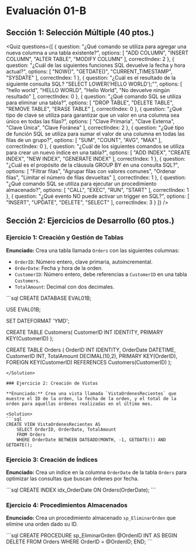 # Evaluación 01-B

## Sección 1: Selección Múltiple (40 ptos.)

<Quiz questions={[
  {
    question: "¿Qué comando se utiliza para agregar una nueva columna a una tabla existente?",
    options: [
      "ADD COLUMN",
      "INSERT COLUMN",
      "ALTER TABLE",
      "MODIFY COLUMN"
    ],
    correctIndex: 2
  },
  {
    question: "¿Cuál de las siguientes funciones SQL devuelve la fecha y hora actual?",
    options: [
      "NOW()",
      "GETDATE()",
      "CURRENT_TIMESTAMP",
      "SYSDATE"
    ],
    correctIndex: 1
  },
  {
    question: "¿Cuál es el resultado de la siguiente consulta SQL? \"SELECT LOWER('HELLO WORLD');\"",
    options: [
      "hello world",
      "HELLO WORLD",
      "Hello World",
      "No devuelve ningún resultado"
    ],
    correctIndex: 0
  },
  {
    question: "¿Qué comando SQL se utiliza para eliminar una tabla?",
    options: [
      "DROP TABLE",
      "DELETE TABLE",
      "REMOVE TABLE",
      "ERASE TABLE"
    ],
    correctIndex: 0
  },
  {
    question: "¿Qué tipo de clave se utiliza para garantizar que un valor en una columna sea único en todas las filas?",
    options: [
      "Clave Primaria",
      "Clave Externa",
      "Clave Única",
      "Clave Foránea"
    ],
    correctIndex: 2
  },
  {
    question: "¿Qué tipo de función SQL se utiliza para sumar el valor de una columna en todas las filas de un grupo?",
    options: [
      "SUM",
      "COUNT",
      "AVG",
      "MAX"
    ],
    correctIndex: 0
  },
  {
    question: "¿Cuál de los siguientes comandos se utiliza para crear un nuevo índice en una tabla?",
    options: [
      "ADD INDEX",
      "CREATE INDEX",
      "NEW INDEX",
      "GENERATE INDEX"
    ],
    correctIndex: 1
  },
  {
    question: "¿Cuál es el propósito de la cláusula GROUP BY en una consulta SQL?",
    options: [
      "Filtrar filas",
      "Agrupar filas con valores comunes",
      "Ordenar filas",
      "Limitar el número de filas devueltas"
    ],
    correctIndex: 1
  },
  {
    question: "¿Qué comando SQL se utiliza para ejecutar un procedimiento almacenado?",
    options: [
      "CALL",
      "EXEC",
      "RUN",
      "START"
    ],
    correctIndex: 1
  },
  {
    question: "¿Qué evento NO puede activar un trigger en SQL?",
    options: [
      "INSERT",
      "UPDATE",
      "DELETE",
      "SELECT"
    ],
    correctIndex: 3
  }
]} />

## Sección 2: Ejercicios de Desarrollo (60 ptos.)

### Ejercicio 1: Creación y Gestión de Tablas

**Enunciado:** Crea una tabla llamada `Orders` con las siguientes columnas:

- `OrderID`: Número entero, clave primaria, autoincremental.
- `OrderDate`: Fecha y hora de la orden.
- `CustomerID`: Número entero, debe referencias a `CustomerID` en una tabla `Customers`.
- `TotalAmount`: Decimal con dos decimales.

<Solution>
```sql
CREATE DATABASE EVAL01B;

USE EVAL01B;

SET DATEFORMAT 'YMD';

CREATE TABLE Customers(
	CustomerID INT IDENTITY,
	PRIMARY KEY(CustomerID)
);

CREATE TABLE Orders (
	OrderID INT IDENTITY,
	OrderDate DATETIME,
	CustomerID INT,
	TotalAmount DECIMAL(10,2),
	PRIMARY KEY(OrderID),
	FOREIGN KEY(CustomerID) REFERENCES Customers(CustomerID)
);
```
</Solution>

### Ejercicio 2: Creación de Vistas

**Enunciado:** Crea una vista llamada `VistaOrdenesRecientes` que muestre el ID de la orden, la fecha de la orden, y el total de la orden para aquellas órdenes realizadas en el último mes.

<Solution>
```sql
CREATE VIEW VistaOrdenesRecientes AS
	SELECT OrderID, OrderDate, TotalAmount
	FROM Orders
	WHERE OrderDate BETWEEN DATEADD(MONTH, -1, GETDATE()) AND GETDATE();
```
</Solution>

### Ejercicio 3: Creación de Índices

**Enunciado:** Crea un índice en la columna `OrderDate` de la tabla `Orders` para optimizar las consultas que buscan órdenes por fecha.

<Solution>
```sql
CREATE INDEX idx_OrderDate
ON Orders(OrderDate);
```
</Solution>

### Ejercicio 4: Procedimientos Almacenados

**Enunciado:** Crea un procedimiento almacenado `sp_EliminarOrden` que elimine una orden dado su ID.

<Solution>
```sql
CREATE PROCEDURE sp_EliminarOrden
	@OrdenID INT
AS
BEGIN
	DELETE FROM Orders
	WHERE OrderID = @OrdenID;
END;
```
</Solution>